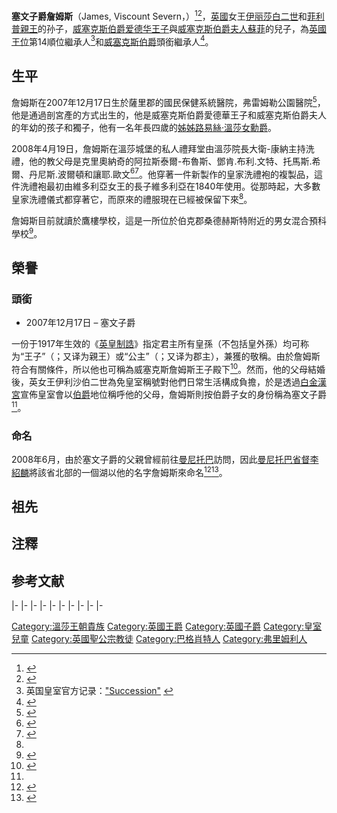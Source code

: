 {{NoteTA
|G1 = Country
|G2 = PP
|G3 = UK Places
|G4 = PoliticiansUK
|1 = zh-hans:伊丽莎白二世; zh-tw:伊麗莎白二世; zh-hk:伊利沙伯二世;
|2 = zh-cn:威斯敏斯特修道院; zh-tw:西敏寺; zh-hk:西敏寺;
|3 = zh-cn:马尼托巴; zh-hk:曼尼托巴; zh-tw:曼尼托巴;
|4 = zh-cn:凯特·米德尔顿; zh-hk:凱蒂·米德爾頓; zh-tw:凱特·密道頓;
|5 = zh-cn:王室; zh-hk:皇室; zh-tw:王室;
|6 = zh-cn:女王; zh-hk:女皇; zh-tw:女王;
|7 = zh-cn:肯特; zh-hk:根德; zh-tw:肯特;
|8 = zh-cn:温莎城堡; zh-hk:溫莎堡; zh-tw:溫莎城堡;
|9 = zh-cn:专利特许证; zh-hk:英皇制誥; zh-tw:專利特許證;
|10 = zh-cn:王孙; zh-hk:皇孫; zh-tw:王孫;
|11 = zh-cn:王外孙; zh-hk:皇外孫; zh-tw:王外孫;
|12=zh-cn:国王的演讲;zh-hk:皇上無話兒; zh-tw:王者之聲：宣戰時刻;
|13=zh:佐治;zh-hans:乔治;zh-hk:佐治;zh-sg:乔治;zh-tw:喬治;zh-cn:乔治
|14=zh-cn:英联邦; zh-tw:大英國協; zh-hk:英聯邦; zh-sg:共和联邦;
|15=zh-cn:官方肖像; zh-tw:正式肖像; zh-hk:官式畫像; zh-sg:官式画像;
|16=zh-hans:玛格丽特;zh-hk:瑪嘉烈;zh-tw:瑪格麗特;
}}

{{Infobox royalty
| name = 詹姆斯<br />James
| full name =詹姆斯·亚历山大·菲利普·西奥{{efn|作为王室成员，一般不使用姓氏，若需要使用时则为[[蒙巴顿-温莎|蒙巴顿-温莎]]}}<br />James Alexander Philip Theo
| title = 塞文子爵<br />Viscount Severn
| image = James, Viscount Severn 2016.jpg
| spouse = 
| royal house = [[溫莎王朝|溫莎王朝]]
| othertitles =
| father = [[威塞克斯伯爵爱德华王子|威塞克斯伯爵爱德华王子]]
| mother = [[威塞克斯伯爵夫人蘇菲|威塞克斯伯爵夫人蘇菲]]
| issue = 
| birth_date = {{bda|2007|12|17}}
| birth_place = {{GBR}}[[英格兰|英格兰]][[舒梨郡|舒梨郡]][[弗雷姆勒镇|弗雷姆勒镇]]{{tsl|en| Frimley Park Hospital|弗雷姆勒园医院}}
| date of death = 
| place of death = 
}}

'''塞文子爵詹姆斯'''（James, Viscount Severn，{{bd|2007年|12月17日||}}）<ref name="The Royal family Wessex children">{{cite web|title=The Countess of Wessex – Marriage and family|url=http://www.royal.gov.uk/ThecurrentRoyalFamily/TheCountessofWessex/Marriageandfamily.aspx|accessdate=4 April 2011|date=2008/2009|publisher=The official website of the British Monarchy|archive-date=2010-12-03|archive-url=https://web.archive.org/web/20101203164012/http://www.royal.gov.uk/ThecurrentRoyalFamily/TheCountessofWessex/Marriageandfamily.aspx|dead-url=no}}</ref><ref name="BBC Wessex children">{{Cite web|title=Wessex titles for Edward and Sophie|url=http://news.bbc.co.uk/2/hi/special_report/1999/06/99/royal_wedding/373120.stm|accessdate=2020-10-22|publisher=BBC NEWS|archive-date=2020-08-06|archive-url=https://web.archive.org/web/20200806214140/http://news.bbc.co.uk/2/hi/special_report/1999/06/99/royal_wedding/373120.stm|dead-url=no}}</ref>，[[英國|英國]]女王[[伊丽莎白二世|伊丽莎白二世]]和[[爱丁堡公爵菲利普亲王|菲利普親王]]的孙子，[[威塞克斯伯爵爱德华王子|威塞克斯伯爵爱德华王子]]與[[威塞克斯伯爵夫人蘇菲|威塞克斯伯爵夫人蘇菲]]的兒子，為[[英國王位繼承|英國王位]]第14順位繼承人<ref> 英国皇室官方记录：[https://www.royal.uk/succession "Succession"] {{Wayback|url=https://www.royal.uk/succession |date=20160513014456 }}</ref>和[[威塞克斯伯爵|威塞克斯伯爵]]頭銜繼承人<ref>{{London Gazette |issue=55536 |date=28 June 1999 |page=7011 }}</ref>。

== 生平 ==
詹姆斯在2007年12月17日生於薩里郡的國民保健系統醫院，弗雷姆勒公園醫院<ref name="BBC birth">{{cite news | url=http://news.bbc.co.uk/1/hi/uk/7148830.stm | title=Countess gives birth to baby boy | work=BBC News | date=2007-12-17}}</ref>，他是通過剖宮產的方式出生的，他是威塞克斯伯爵愛德華王子和威塞克斯伯爵夫人的年幼的孩子和獨子，他有一名年長四歲的[[姊姊|姊姊]][[路易絲·溫莎女勳爵|路易絲·溫莎女勳爵]]。

2008年4月19日，詹姆斯在溫莎城堡的私人禮拜堂由溫莎院長大衛-康納主持洗禮，他的教父母是克里奧納奇的阿拉斯泰爾-布魯斯、鄧肯.布利.文特、托馬斯.希爾、丹尼斯.波爾頓和讓耶.歐文<ref name="baptism">{{cite news|url=http://www.royal.gov.uk/output/Page6246.asp |title=Announcement of the Arrangement for the Christening of Lord Severn |publisher=royal.uk |date=2008-04-15|archive-url=https://web.archive.org/web/20080420185654/http://www.royal.gov.uk/output/Page6246.asp |archive-date=2008-04-20}}</ref><ref name="baptism news">{{cite news | url=http://news.bbc.co.uk/1/hi/uk/7354474.stm | title=Queen sees grandson's christening | work=BBC News | date=2008-04-19}}</ref>。他穿著一件新製作的皇家洗禮袍的複製品，這件洗禮袍最初由維多利亞女王的長子維多利亞在1840年使用。從那時起，大多數皇家洗禮儀式都穿著它，而原來的禮服現在已經被保留下來<ref name="baptism"/>。

詹姆斯目前就讀於鷹樓學校，這是一所位於伯克郡桑德赫斯特附近的男女混合預科學校<ref>{{cite web|url= https://www.thetimes.co.uk/article/can-sophie-countess-of-wessex-steady-the-royal-ship-qngnxsdcg|title= Can Sophie, Countess of Wessex, steady the royal ship?|work=thetimes|access-date=2020-06-06}}</ref>。

== 榮譽 ==
=== 頭銜 ===
* 2007年12月17日 – 塞文子爵

一份于1917年生效的《[[英皇制誥|英皇制誥]]》指定君主所有皇孫（不包括皇外孫）均可称为“王子”（{{lang-en|Prince}}；又译为親王）或“公主”（{{lang|en|Princess}}；又译为郡主），兼獲{{Link-en|殿下 (英國)|Royal Highness|殿下}}的敬稱。由於詹姆斯符合有關條件，所以他也可稱為威塞克斯詹姆斯王子殿下<ref>{{Cite web|title=Royal Styles and Titles of Great Britain: Documents|url=https://www.heraldica.org/topics/britain/prince_highness_docs.htm|accessdate=2020-10-22|work=www.heraldica.org|archive-date=2017-10-08|archive-url=https://web.archive.org/web/20171008062529/http://www.heraldica.org/topics/britain/prince_highness_docs.htm|dead-url=no}}</ref>。然而，他的父母結婚後，英女王伊利沙伯二世為免皇室稱號對他們日常生活構成負擔，於是透過[[白金漢宮|白金漢宮]]宣佈皇室會以[[伯爵|伯爵]]地位稱呼他的父母，詹姆斯則按伯爵子女的身份稱為塞文子爵<ref name="BBC Wessex children" />。

=== 命名 ===
2008年6月，由於塞文子爵的父親曾經前往[[曼尼托巴|曼尼托巴]]訪問，因此[[曼尼托巴省督|曼尼托巴省督]][[李紹麟|李紹麟]]將該省北部的一個湖以他的名字詹姆斯來命名<ref name="TheVancouverSun_2Jun2008_LakesnamedafterLouiseandJames">{{cite news|url=http://www.vancouversun.com/news/story.html?id=fd966f54-9c34-40d9-ba86-e9274cd753db|title=Prince Edward begins Winnipeg visit|date=2 June 2008|publisher=The Vancouver Sun|accessdate=5 April 2010|dead-url=yes|archiveurl=https://web.archive.org/web/20110415103015/http://www.vancouversun.com/news/story.html?id=fd966f54-9c34-40d9-ba86-e9274cd753db|archivedate=2011-04-15}}</ref><ref>{{Cite web|title=Who Is the Queen's Youngest Grandson, James, Viscount Severn?|url=https://www.townandcountrymag.com/society/tradition/a16562791/james-viscount-severn-facts/|accessdate=2020-10-22|date=2019-06-25|last=Hallemann|first=Caroline|work=Town & Country|language=en-US|archive-date=2021-04-19|archive-url=https://web.archive.org/web/20210419194229/https://www.townandcountrymag.com/society/tradition/a16562791/james-viscount-severn-facts/|dead-url=no}}</ref>。

==祖先==
{{Ahnentafel top|先祖}}<center>
{{ahnentafel-compact5
|style = font-size: 85%; 
|boxstyle_1=background-color: #fcc;
|boxstyle_2=background-color: #fb9;
|boxstyle_3=background-color: #ffc;
|boxstyle_4=background-color: #bfc;
|boxstyle_5=background-color: #9fe;
|1= '''塞文子爵詹姆斯'''
|2= '''父：'''[[威塞克斯伯爵|威塞克斯伯爵]][[威塞克斯伯爵爱德华王子|威塞克斯伯爵爱德华王子]]
|3= '''母：'''[[威塞克斯伯爵夫人蘇菲|威塞克斯伯爵夫人蘇菲]]
|4= '''祖父：'''[[爱丁堡公爵|爱丁堡公爵]][[爱丁堡公爵菲利普亲王|菲利普亲王]]
|5= '''祖母：'''英国女王[[伊丽莎白二世|伊丽莎白二世]]
|6= '''外祖父：'''克里斯托弗·伯恩斯·里斯-琼斯
|7= '''外祖母：'''玛丽·奥沙利文
|8= '''曾祖父：'''希腊及丹麦[[安德烈阿斯王子_(希腊)|安德烈阿斯王子]]
|9= '''曾祖母：'''黑森-巴腾堡[[爱丽丝公主_(巴滕贝格)|爱丽丝郡主]]
|10= '''外曾祖父：'''英国国王[[乔治六世|乔治六世]]
|11= '''外曾祖母：'''英国王后[[伊莉莎白王太后|伊丽莎白]]
|12= '''外曾祖父：'''特奥菲卢斯·里斯-琼斯
|13= '''外曾祖母：'''玛格丽特·帕特里夏·纽沃尔·莫尔斯沃斯
|14= '''外曾祖父：'''哥尼流·汤姆斯·奥沙利文
|15= '''外曾祖母：'''多丽丝·艾玛·斯托克斯
|16= '''高祖父：'''[[希腊君主列表|希腊国王]][[乔治一世_(希腊)|乔治一世]]
|17= '''高祖母：'''希腊王后[[奥尔嘉·康斯坦丁诺芙娜|奥尔加]]
|18= '''外高祖父：'''[[米尔福德黑文侯爵|米尔福德黑文侯爵]][[巴滕貝格的路易親王|路易·蒙巴頓]]
|19= '''外高祖母：'''侯爵夫人[[维多利亚公主_(黑森和莱茵)|维多利亚郡主]]
|20= '''外高祖父：'''英国国王[[乔治五世|乔治五世]]
|21= '''外高祖母：'''英国王后[[特克的玛丽|玛丽]]
|22= '''外高祖父：'''[[第十四代斯特拉斯莫爾和金霍恩伯爵克勞德·鮑斯-雷昂|克勞德·鮑斯-雷昂]]<br>第十四代{{le|斯特拉斯莫尔与金霍恩伯爵|Earl of Strathmore and Kinghorne}}
|23= '''外高祖母：'''伯爵夫人{{le|塞西莉亚·鲍斯-莱昂|Cecilia Bowes-Lyon, Countess of Strathmore and Kinghorne|塞西莉亚}}
|24= '''外高祖父：'''特奥菲卢斯·里斯-琼斯
|25= '''外高祖母：'''莎拉·玛格丽特·泰特
|26= '''外高祖父：'''劳伦斯·蒂斯戴尔·莫尔斯沃斯
|27= '''外高祖母：'''安娜·玛丽亚·卡罗琳·华莱士·伯恩斯
|28= '''外高祖父：'''迈克尔·奥沙利文
|29= '''外高祖母：'''玛丽·安·奥康纳
|30= '''外高祖父：'''乔治·腓特烈·斯托克斯
|31= '''外高祖母：'''艾玛·桑德斯
}}</center>
{{ahnentafel bottom}}

== 注釋 ==
{{notelist|iger=}}

==参考文献==
{{reflist}}

{{S-start}}
{{s-hou|[[溫莎王朝|溫莎王朝]]|2007年|12月17日}}
{{S-reg|uk}}
|-
{{S-none|现任伯爵<br>[[威塞克斯伯爵爱德华王子|威塞克斯伯爵爱德华王子]]<br>父亲}}
{{S-ttl|title=[[威塞克斯伯爵爵位繼承|威塞克斯伯爵爵位繼承]]<br />第1位}}
{{S-none|第2位<br>无<br>（唯一子嗣）}}
|-
{{S-non|reason=首任}}
{{S-ttl|title=威塞克斯伯爵爵位<br />第一顺位推定继承人|years={{SetTitle|塞文子爵詹姆斯出世|2007年12月17日}}- }}
{{S-inc}}
|-
{{S-roy|uk}}
|-
{{S-none|第12位<br>[[威塞克斯伯爵爱德华王子|威塞克斯伯爵爱德华王子]]<br>父亲}}
{{S-ttl|title=[[英国王位继承|英国王位继承]]<br />第13位}}
{{S-none|第14位<br>[[路易絲·溫莎女勳爵|路易絲·溫莎女勳爵]]<br>姐姐}}
{{S-before|[[路易絲·溫莎女勳爵|路易絲·溫莎女勳爵]]|rows=6|姐姐}}
{{S-ttl|title=英国王位<br />第十三顺位推定继承人|years= 2021年2月9日 - }}
{{S-inc}}
{{S-ttl|title=英国王位<br />第十二顺位推定继承人|years= 2019年5月6日 - {{SetTitle|堂外甥奧古斯特·布魯士班克出世|2021年2月9日}}}}
{{S-after|[[威塞克斯伯爵爱德华王子|威塞克斯伯爵爱德华王子]]|父亲|rows=5}}
{{S-ttl|title=英国王位<br />第十一顺位推定继承人|years= 2018年4月23日 - {{SetTitle|堂姪子阿奇·哈里森·蒙巴頓-溫莎出世|2019年5月6日}}}}
|-
{{S-ttl|title=英国王位<br />第十顺位推定继承人|years= 2015年5月2日 – {{SetTitle|堂姪子劍橋路易王子出世|2018年4月23日}}}}
|-
{{S-ttl|title=英国王位<br />第九顺位推定继承人|years=2013年7月22日 – {{SetTitle|堂侄女剑桥夏洛特公主出世|2015年5月2日}}}}
|-
{{S-ttl|title=英国王位<br />第八顺位推定继承人|years={{SetTitle|塞文子爵詹姆斯出世|2007年12月17日}} – {{SetTitle|堂侄子剑桥乔治王子出世|2013年7月22日}}}}
{{S-roy}}
|-
{{S-before|[[威塞克斯伯爵爱德华王子|威塞克斯伯爵爱德华王子]]|父亲}}
{{S-ttl|title=[[愛丁堡公爵#繼承順序|爱丁堡公国<br />继承顺序]]第八顺位|years=2021年4月9日 - }}
{{S-inc}}
{{S-non|reason=首任|rows=4}}
{{S-ttl|title=[[愛丁堡公爵#繼承順序|爱丁堡公国<br />继承顺序]]第九顺位|years=2018年5月6日 - {{SetTitle|威爾斯親王查理斯繼位|2021年4月9日}}}}
{{S-non|reason=懸空}}
|-
{{S-ttl|title=[[愛丁堡公爵#繼承順序|爱丁堡公国<br />继承顺序]]第八顺位|years=2018年4月23日 - {{SetTitle|堂姪子阿奇·哈里森·蒙巴頓-溫莎出世|2019年5月6日}}}}
{{S-after|[[威塞克斯伯爵爱德华王子|威塞克斯伯爵爱德华王子]]|父亲|rows=3}}
{{S-ttl|title=[[愛丁堡公爵#繼承順序|爱丁堡公国<br />继承顺序]]第七顺位|years=2013年7月22日 - {{SetTitle|堂姪子劍橋路易王子出世|2018年4月23日}}}}
|-
{{S-ttl|title=[[愛丁堡公爵#繼承順序|爱丁堡公国<br />继承顺序]]第六顺位|years={{SetTitle|塞文子爵詹姆斯出世|2007年12月17日}} –{{SetTitle|堂侄子剑桥乔治王子出世|2013年7月22日}}}}
{{S-end}}

{{英国王子}}

{{DEFAULTSORT:James}}
[[Category:溫莎王朝貴族|Category:溫莎王朝貴族]]
[[Category:英國王爵|Category:英國王爵]]
[[Category:英國子爵|Category:英國子爵]]
[[Category:皇室兒童|Category:皇室兒童]]
[[Category:英國聖公宗教徒|Category:英國聖公宗教徒]]
[[Category:巴格肖特人|Category:巴格肖特人]]
[[Category:弗里姆利人|Category:弗里姆利人]]